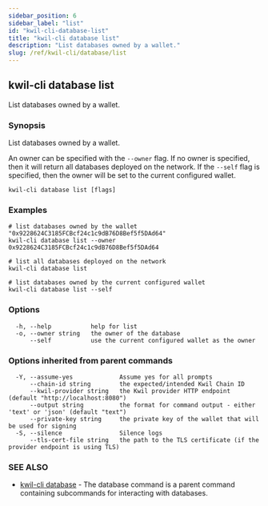```yaml
---
sidebar_position: 6
sidebar_label: "list"
id: "kwil-cli-database-list"
title: "kwil-cli database list"
description: "List databases owned by a wallet."
slug: /ref/kwil-cli/database/list
---
```


## kwil-cli database list

List databases owned by a wallet.

### Synopsis

List databases owned by a wallet.

An owner can be specified with the `--owner` flag. If no owner is specified, then it will return all databases deployed on the network.
If the `--self` flag is specified, then the owner will be set to the current configured wallet.

```
kwil-cli database list [flags]
```

### Examples

```
# list databases owned by the wallet "0x9228624C3185FCBcf24c1c9dB76D8Bef5f5DAd64"
kwil-cli database list --owner 0x9228624C3185FCBcf24c1c9dB76D8Bef5f5DAd64

# list all databases deployed on the network
kwil-cli database list

# list databases owned by the current configured wallet
kwil-cli database list --self
```

### Options

```
  -h, --help           help for list
  -o, --owner string   the owner of the database
      --self           use the current configured wallet as the owner
```

### Options inherited from parent commands

```
  -Y, --assume-yes             Assume yes for all prompts
      --chain-id string        the expected/intended Kwil Chain ID
      --kwil-provider string   the Kwil provider HTTP endpoint (default "http://localhost:8080")
      --output string          the format for command output - either 'text' or 'json' (default "text")
      --private-key string     the private key of the wallet that will be used for signing
  -S, --silence                Silence logs
      --tls-cert-file string   the path to the TLS certificate (if the provider endpoint is using TLS)
```

### SEE ALSO

* [kwil-cli database](/docs/ref/kwil-cli/database)	 - The database command is a parent command containing subcommands for interacting with databases.

